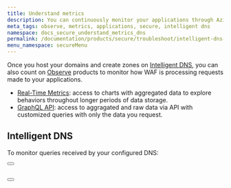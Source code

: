 ```yaml
---
title: Understand metrics
description: You can continuously monitor your applications through Azion Observe products.
meta_tags: observe, metrics, applications, secure, intelligent dns
namespace: docs_secure_understand_metrics_dns
permalink: /documentation/products/secure/troubleshoot/intelligent-dns-understand-metrics/
menu_namespace: secureMenu
---
```



Once you host your domains and create zones on [Intelligent DNS](/en/documentation/products/intelligent-dns/), you can also count on [Observe](/en/documentation/products/observe/) products to monitor how WAF is processing requests made to your applications.

- [Real-Time Metrics](/en/documentation/products/real-time-metrics/): access to charts with aggregated data to explore behaviors throughout longer periods of data storage.
- [GraphQL API](/en/documentation/products/graphql-api-overview/): access to aggragated and raw data via API with customized queries with only the data you request.

## Intelligent DNS

To monitor queries received by your configured DNS:

<Button href="/en/documentation/products/real-time-metrics/#intelligent-dns" text="view aggregated metrics" variant="secondary"></Button> <br></br>

<Button href="/en/documentation/products/graphql-api-features/#datasets" text="query data" variant="secondary"></Button> <br></br>
